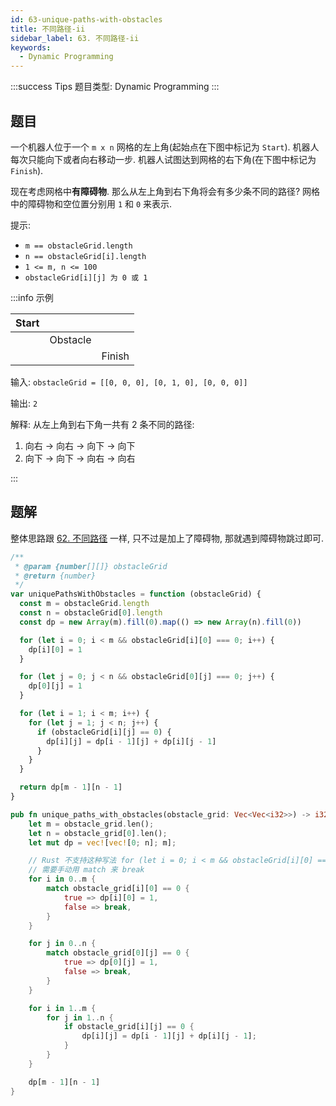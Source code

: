 ```yaml
---
id: 63-unique-paths-with-obstacles
title: 不同路径-ii
sidebar_label: 63. 不同路径-ii
keywords:
  - Dynamic Programming
---
```


:::success Tips
题目类型: Dynamic Programming
:::

## 题目

一个机器人位于一个 `m x n` 网格的左上角(起始点在下图中标记为 `Start`). 机器人每次只能向下或者向右移动一步. 机器人试图达到网格的右下角(在下图中标记为 `Finish`).

现在考虑网格中**有障碍物**. 那么从左上角到右下角将会有多少条不同的路径? 网格中的障碍物和空位置分别用 `1` 和 `0` 来表示.

提示:

- `m == obstacleGrid.length`
- `n == obstacleGrid[i].length`
- `1 <= m, n <= 100`
- `obstacleGrid[i][j] 为 0 或 1`

:::info 示例

| Start |          |        |
| ----- | -------- | ------ |
|       | Obstacle |        |
|       |          | Finish |

输入: `obstacleGrid = [[0, 0, 0], [0, 1, 0], [0, 0, 0]]`

输出: `2`

解释: 从左上角到右下角一共有 2 条不同的路径:

1. 向右 -> 向右 -> 向下 -> 向下
2. 向下 -> 向下 -> 向右 -> 向右

:::

## 题解

整体思路跟 [62. 不同路径](/leetcode/medium/62-unique-paths) 一样, 只不过是加上了障碍物, 那就遇到障碍物跳过即可.


<Tabs>
  <TabItem value="JavaScript" label="JavaScript" default>

```ts
/**
 * @param {number[][]} obstacleGrid
 * @return {number}
 */
var uniquePathsWithObstacles = function (obstacleGrid) {
  const m = obstacleGrid.length
  const n = obstacleGrid[0].length
  const dp = new Array(m).fill(0).map(() => new Array(n).fill(0))

  for (let i = 0; i < m && obstacleGrid[i][0] === 0; i++) {
    dp[i][0] = 1
  }

  for (let j = 0; j < n && obstacleGrid[0][j] === 0; j++) {
    dp[0][j] = 1
  }

  for (let i = 1; i < m; i++) {
    for (let j = 1; j < n; j++) {
      if (obstacleGrid[i][j] == 0) {
        dp[i][j] = dp[i - 1][j] + dp[i][j - 1]
      }
    }
  }

  return dp[m - 1][n - 1]
}
```

</TabItem>
<TabItem value="Rust" label="Rust">

```rust
pub fn unique_paths_with_obstacles(obstacle_grid: Vec<Vec<i32>>) -> i32 {
    let m = obstacle_grid.len();
    let n = obstacle_grid[0].len();
    let mut dp = vec![vec![0; n]; m];

    // Rust 不支持这种写法 for (let i = 0; i < m && obstacleGrid[i][0] === 0; i++)
    // 需要手动用 match 来 break
    for i in 0..m {
        match obstacle_grid[i][0] == 0 {
            true => dp[i][0] = 1,
            false => break,
        }
    }

    for j in 0..n {
        match obstacle_grid[0][j] == 0 {
            true => dp[0][j] = 1,
            false => break,
        }
    }

    for i in 1..m {
        for j in 1..n {
            if obstacle_grid[i][j] == 0 {
                dp[i][j] = dp[i - 1][j] + dp[i][j - 1];
            }
        }
    }

    dp[m - 1][n - 1]
}
```

</TabItem>
</Tabs>
